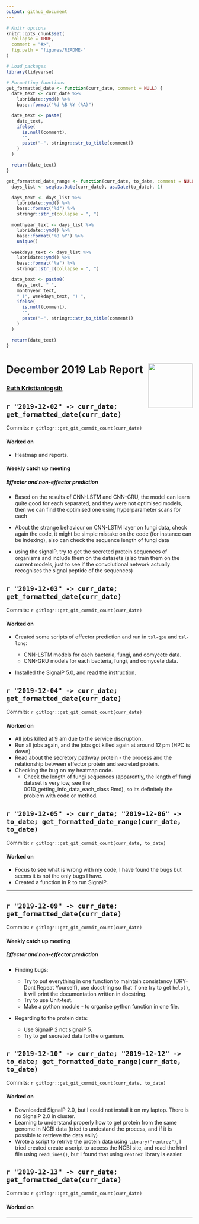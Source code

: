```yaml
---
output: github_document
---
```


```r
# Knitr options
knitr::opts_chunk$set(
  collapse = TRUE,
  comment = "#>",
  fig.path = "figures/README-"
)

# Load packages
library(tidyverse)

# Formatting functions
get_formatted_date <- function(curr_date, comment = NULL) {
  date_text <- curr_date %>%
    lubridate::ymd() %>%
    base::format("%d %B %Y (%A)")

  date_text <- paste(
    date_text,
    ifelse(
      is.null(comment),
      "",
      paste("–", stringr::str_to_title(comment))
    )
  )

  return(date_text)
}

get_formatted_date_range <- function(curr_date, to_date, comment = NULL) {
  days_list <- seq(as.Date(curr_date), as.Date(to_date), 1)

  days_text <- days_list %>%
    lubridate::ymd() %>%
    base::format("%d") %>%
    stringr::str_c(collapse = ", ")

  monthyear_text <- days_list %>%
    lubridate::ymd() %>%
    base::format("%B %Y") %>%
    unique()

  weekdays_text <- days_list %>%
    lubridate::ymd() %>%
    base::format("%a") %>%
    stringr::str_c(collapse = ", ")

  date_text <- paste0(
    days_text, " ",
    monthyear_text,
    " (", weekdays_text, ") ",
    ifelse(
      is.null(comment),
      "",
      paste("–", stringr::str_to_title(comment))
    )
  )

  return(date_text)
}

```

# December 2019 Lab Report <img src="figures/tsl-logo.png" align="right" width="120" />

### [Ruth Kristianingsih](https://github.com/ruthkr)


##  `r "2019-12-02" -> curr_date; get_formatted_date(curr_date)`

Commits: `r gitlogr::get_git_commit_count(curr_date)`

#### Worked on

- Heatmap and reports.

#### Weekly catch up meeting

##### Effector and non-effector prediction

- Based on the results of CNN-LSTM and CNN-GRU, the model can learn quite good for each separated, and they were not optimised models, then we can find the optimised one using hyperparameter scans for each

- About the strange behaviour on CNN-LSTM layer on fungi data, check again the code, it might be simple mistake on the code (for instance can be indexing), also can check the sequence length of fungi data

- using the signalP, try to get the secreted protein sequences of organisms and include them on the datasets (also train them on the current models, just to see if the convolutional network actually recognises the signal peptide of the sequences)


##  `r "2019-12-03" -> curr_date; get_formatted_date(curr_date)`

Commits: `r gitlogr::get_git_commit_count(curr_date)`

#### Worked on

- Created some scripts of effector prediction and run in `tsl-gpu` and `tsl-long`:

  - CNN-LSTM models for each bacteria, fungi, and oomycete data.
  - CNN-GRU models for each bacteria, fungi, and oomycete data.

- Installed the SignalP 5.0, and read the instruction.


##  `r "2019-12-04" -> curr_date; get_formatted_date(curr_date)`

Commits: `r gitlogr::get_git_commit_count(curr_date)`

#### Worked on

- All jobs killed at 9 am due to the service discruption.
- Run all jobs again, and the jobs got killed again at around 12 pm (HPC is down).
- Read about the secretory pathway protein - the process and the relationship between effector protein and secreted protein.
- Checking the bug on my heatmap code.
  - Check the length of fungi sequences (apparently, the length of fungi dataset is very low, see the 0010_getting_info_data_each_class.Rmd), so its definitely the problem with code or method.
  

##  `r "2019-12-05" -> curr_date; "2019-12-06" -> to_date; get_formatted_date_range(curr_date, to_date)`

Commits: `r gitlogr::get_git_commit_count(curr_date, to_date)`

#### Worked on

- Focus to see what is wrong with my code, I have found the bugs but seems it is not the only bugs I have. 
- Created a function in R to run SignalP.


***


##  `r "2019-12-09" -> curr_date; get_formatted_date(curr_date)`

Commits: `r gitlogr::get_git_commit_count(curr_date)`

#### Weekly catch up meeting

##### Effector and non-effector prediction

- Finding bugs:

  - Try to put everything in one function to maintain consistency (DRY-Dont Repeat Yourself), use docstring so that if one try to get `help()`, it will print the documentation written in docstring.
  - Try to use Unit-test.
  - Make a python module - to organise python function in one file.
  
- Regarding to the protein data:

  - Use SignalP 2 not signalP 5.
  - Try to get secreted data forthe organism.


##  `r "2019-12-10" -> curr_date; "2019-12-12" -> to_date; get_formatted_date_range(curr_date, to_date)`

Commits: `r gitlogr::get_git_commit_count(curr_date, to_date)`

#### Worked on

- Downloaded SignalP 2.0, but I could not install it on my laptop. There is no SignalP 2.0 in cluster. 
- Learning to understand properly how to get protein from the same genome in NCBI data (tried to undestand the process, and if it is possible to retrieve the data esily)
- Wrote a script to retrive the protein data using `library("rentrez")`, I tried created create a script to access the NCBI site, and read the html file using `readLines()`, but I found that using `rentrez` library is easier. 


##  `r "2019-12-13" -> curr_date; get_formatted_date(curr_date)`

Commits: `r gitlogr::get_git_commit_count(curr_date)`

#### Worked on




***
